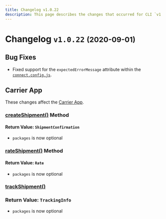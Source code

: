 ```yaml
---
title: Changelog v1.0.22
description: This page describes the changes that occurred for CLI `v1.0.22`.
---
```


# Changelog `v1.0.22` <small>(2020-09-01)</small>

## Bug Fixes
 * Fixed support for the `expectedErrorMessage` attribute within the [`connect.config.js`](../docs/testing/config).

## Carrier App
These changes affect the [Carrier App](../docs/carrier-app/index.mdx).

### [createShipment()](../docs/reference/methods/create-shipment.mdx) Method
#### Return Value: `ShipmentConfirmation`
  * `packages` is now optional


###  [rateShipment()](../docs/reference/methods/rate-shipment.mdx) Method
#### Return Value: `Rate`
  * `packages` is now optional

### [trackShipment()](../docs/reference/methods/track-shipment.mdx)
### Return Value: `TrackingInfo`
  * `packages` is now optional
